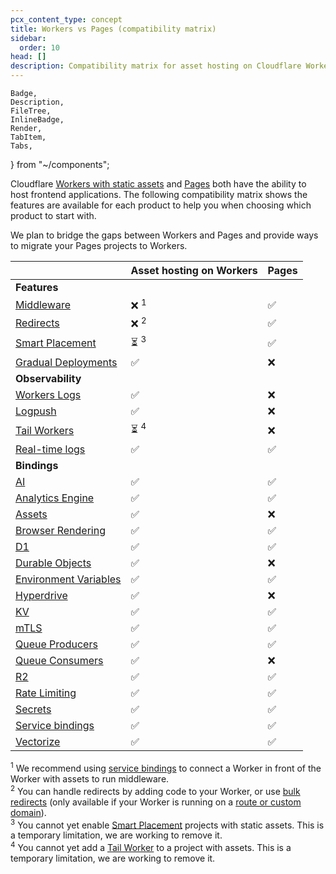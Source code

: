 ```yaml
---
pcx_content_type: concept
title: Workers vs Pages (compatibility matrix)
sidebar:
  order: 10
head: []
description: Compatibility matrix for asset hosting on Cloudflare Workers and Pages.
---
```


	Badge,
	Description,
	FileTree,
	InlineBadge,
	Render,
	TabItem,
	Tabs,
} from "~/components";

Cloudflare [Workers with static assets](/workers/static-assets/) and [Pages](/pages/) both have the ability to host frontend applications. The following compatibility matrix shows the features are available for each product to help you when choosing which product to start with.

We plan to bridge the gaps between Workers and Pages and provide ways to migrate your Pages projects to Workers.

|                                                                                     | Asset hosting on Workers | Pages |
| ----------------------------------------------------------------------------------- | ------------------------ | ----- |
| **Features**                                                                        |                          |       |
| [Middleware](/pages/functions/middleware/)                                          | ❌ <sup>1</sup>          | ✅    |
| [Redirects](/pages/configuration/redirects/)                                        | ❌ <sup>2</sup>          | ✅    |
| [Smart Placement](/workers/configuration/smart-placement/)                          | ⏳ <sup>3</sup>          | ✅    |
| [Gradual Deployments](/workers/configuration/versions-and-deployments/)             | ✅                       | ❌    |
| **Observability**                                                                   |                          |       |
| [Workers Logs](/workers/observability/logs/workers-logs/)                           | ✅                       | ❌    |
| [Logpush](/workers/observability/logging/logpush/)                                  | ✅                       | ❌    |
| [Tail Workers](/workers/observability/logging/tail-workers/)                        | ⏳ <sup>4</sup>          | ❌    |
| [Real-time logs](/workers/observability/logging/real-time-logs/)                    | ✅                       | ✅    |
| **Bindings**                                                                        |                          |       |
| [AI](/workers-ai/get-started/workers-wrangler/#2-connect-your-worker-to-workers-ai) | ✅                       | ✅    |
| [Analytics Engine](/analytics/analytics-engine)                                     | ✅                       | ✅    |
| [Assets](/workers/static-assets/binding/)                                           | ✅                       | ❌    |
| [Browser Rendering](/browser-rendering)                                             | ✅                       | ✅    |
| [D1](/d1/build-with-d1/d1-client-api/)                                              | ✅                       | ✅    |
| [Durable Objects](/durable-objects/api/)                                            | ✅                       | ❌    |
| [Environment Variables](/workers/configuration/environment-variables/)              | ✅                       | ✅    |
| [Hyperdrive](/hyperdrive/)                                                          | ✅                       | ❌    |
| [KV](/kv/)                                                                          | ✅                       | ✅    |
| [mTLS](/workers/runtime-apis/bindings/mtls/)                                        | ✅                       | ✅    |
| [Queue Producers](/queues/configuration/configure-queues/#producer)                 | ✅                       | ✅    |
| [Queue Consumers](/queues/configuration/configure-queues/#consumer)                 | ✅                       | ❌    |
| [R2](/r2/)                                                                          | ✅                       | ✅    |
| [Rate Limiting](/workers/runtime-apis/bindings/rate-limit/)                         | ✅                       | ✅    |
| [Secrets](/workers/configuration/secrets/)                                          | ✅                       | ✅    |
| [Service bindings](workers/configuration/secrets/)                                  | ✅                       | ✅    |
| [Vectorize](/vectorize/get-started/intro/#3-bind-your-worker-to-your-index)         | ✅                       | ✅    |

<sup>1</sup> We recommend using [service
bindings](/workers/runtime-apis/bindings/service-bindings/) to connect a Worker
in front of the Worker with assets to run middleware. <br />
<sup>2</sup> You can handle redirects by adding code to your Worker, or use
[bulk redirects](/rules/url-forwarding/bulk-redirects/#_top) (only available if
your Worker is running on a [route or custom
domain](/workers/configuration/routing/)). <br />
<sup>3</sup> You cannot yet enable [Smart
Placement](/workers/configuration/smart-placement/) projects with static assets.
This is a temporary limitation, we are working to remove it. <br />
<sup>4</sup> You cannot yet add a [Tail
Worker](/workers/observability/logging/tail-workers/) to a project with assets.
This is a temporary limitation, we are working to remove it.

